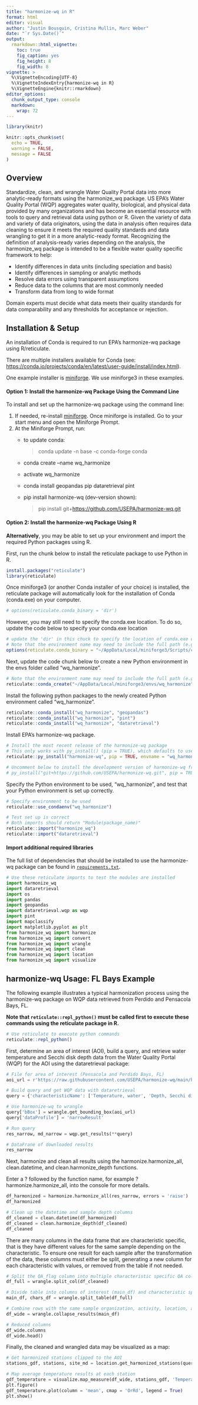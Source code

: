 ```yaml
---
title: "harmonize-wq in R"
format: html
editor: visual
author: "Justin Bousquin, Cristina Mullin, Marc Weber"
date: "`r Sys.Date()`"
output: 
  rmarkdown::html_vignette:
    toc: true
    fig_caption: yes
    fig_height: 8
    fig_width: 8
vignette: >
  %\VignetteEncoding{UTF-8}
  %\VignetteIndexEntry{harmonize-wq in R}
  %\VignetteEngine{knitr::rmarkdown}
editor_options:
  chunk_output_type: console
  markdown:
    wrap: 72
---
```


```r
library(knitr)

knitr::opts_chunk$set(
  echo = TRUE,
  warning = FALSE,
  message = FALSE
)
```

## Overview

Standardize, clean, and wrangle Water Quality Portal data into more
analytic-ready formats using the harmonize_wq package. US EPA's Water
Quality Portal (WQP) aggregates water quality, biological, and physical
data provided by many organizations and has become an essential resource
with tools to query and retrieval data using python or R. Given the
variety of data and variety of data originators, using the data in
analysis often requires data cleaning to ensure it meets the required
quality standards and data wrangling to get it in a more analytic-ready
format. Recognizing the definition of analysis-ready varies depending on
the analysis, the harmonize_wq package is intended to be a flexible
water quality specific framework to help:

-   Identify differences in data units (including speciation and basis)
-   Identify differences in sampling or analytic methods
-   Resolve data errors using transparent assumptions
-   Reduce data to the columns that are most commonly needed
-   Transform data from long to wide format

Domain experts must decide what data meets their quality standards for
data comparability and any thresholds for acceptance or rejection.

## Installation & Setup

An installation of Conda is required to run EPA's harmonize-wq package
using R/reticulate.

There are multiple installers available for Conda (see:
<https://conda.io/projects/conda/en/latest/user-guide/install/index.html>).

One example installer is
[miniforge](https://github.com/conda-forge/miniforge). We use miniforge3
in these examples.

#### Option 1: Install the harmonize-wq Package Using the Command Line

To install and set up the harmonize-wq package using the command line:

1.  If needed, re-install
    [miniforge](https://github.com/conda-forge/miniforge). Once
    miniforge is installed. Go to your start menu and open the Miniforge
    Prompt.
2.  At the Miniforge Prompt, run:
    -   to update conda:

        > conda update -n base -c conda-forge conda

    -   conda create --name wq_harmonize

    -   activate wq_harmonize

    -   conda install geopandas pip dataretrieval pint

    -   pip install harmonize-wq (dev-version shown):

        > pip install git+<https://github.com/USEPA/harmonize-wq.git>


#### Option 2: Install the harmonize-wq Package Using R

**Alternatively**, you may be able to set up your environment and import
the required Python packages using R.

First, run the chunk below to install the reticulate package to use
Python in R.

```r
install.packages("reticulate")
library(reticulate)
```

Once miniforge3 (or another Conda installer of your choice) is
installed, the reticulate package will automatically look for the
installation of Conda (conda.exe) on your computer.

```r
# options(reticulate.conda_binary = 'dir')
```

However, you may still need to specify the conda.exe location.
To do so, update the code below to specify your conda.exe location

```r
# update the 'dir' in this chuck to specify the location of conda.exe on your computer
# Note that the environment name may need to include the full path (e.g. "C:/Users/USERNAME/AppData/Local/miniforge3/Scripts/conda.exe")
options(reticulate.conda_binary = "~/AppData/Local/miniforge3/Scripts/conda.exe")
```

Next, update the code chunk below to create a new Python environment in
the envs folder called "wq_harmonize".

```r
# Note that the environment name may need to include the full path (e.g. "C:/Users/USERNAME/AppData/Local/miniforge3/envs/wq_harmonize")
reticulate::conda_create("~/AppData/Local/miniforge3/envs/wq_harmonize")
```

Install the following python packages to the newly created Python
environment called "wq_harmonize".

```r
reticulate::conda_install("wq_harmonize", "geopandas")
reticulate::conda_install("wq_harmonize", "pint")
reticulate::conda_install("wq_harmonize", "dataretrieval")
```

Install EPA's harmonize-wq package.

```r
# Install the most recent release of the harmonize-wq package
# This only works with py_install() (pip = TRUE), which defaults to use virtualenvs
reticulate::py_install("harmonize-wq", pip = TRUE, envname = "wq_harmonize")

# Uncomment below to install the development version of harmonize-wq from GitHub instead (optional)
# py_install("git+https://github.com/USEPA/harmonize-wq.git", pip = TRUE, envname = "wq_harmonize")
```

Specify the Python environment to be used, "wq_harmonize", and test that
your Python environment is set up correctly.

```r
# Specify environment to be used
reticulate::use_condaenv("wq_harmonize")

# Test set up is correct
# Both imports should return "Module(package_name)"
reticulate::import("harmonize_wq")
reticulate::import("dataretrieval")
```

#### Import additional required libraries

The full list of dependencies that should be installed to use the
harmonize-wq package can be found in
[`requirements.txt`](https://github.com/USEPA/harmonize-wq/blob/new_release_0-3-8/requirements.txt).

```python
# Use these reticulate imports to test the modules are installed
import harmonize_wq
import dataretrieval
import os
import pandas
import geopandas
import dataretrieval.wqp as wqp
import pint
import mapclassify
import matplotlib.pyplot as plt
from harmonize_wq import harmonize
from harmonize_wq import convert
from harmonize_wq import wrangle
from harmonize_wq import clean
from harmonize_wq import location
from harmonize_wq import visualize
```

## harmonize-wq Usage: FL Bays Example

The following example illustrates a typical harmonization process using
the harmonize-wq package on WQP data retrieved from Perdido and
Pensacola Bays, FL.

**Note that `reticulate::repl_python()` must be called first to execute
these commands using the reticulate package in R.**

```r
# Use reticulate to execute python commands
reticulate::repl_python()
```

First, determine an area of interest (AOI), build a query, and retrieve
water temperature and Secchi disk depth data from the Water Quality
Portal (WQP) for the AOI using the dataretrieval package:

```python
# File for area of interest (Pensacola and Perdido Bays, FL)
aoi_url = r'https://raw.githubusercontent.com/USEPA/harmonize-wq/main/harmonize_wq/tests/data/PPBays_NCCA.geojson'

# Build query and get WQP data with dataretrieval
query = {'characteristicName': ['Temperature, water', 'Depth, Secchi disk depth',]}

# Use harmonize-wq to wrangle
query['bBox'] = wrangle.get_bounding_box(aoi_url)
query['dataProfile'] = 'narrowResult'

# Run query
res_narrow, md_narrow = wqp.get_results(**query)

# DataFrane of downloaded results
res_narrow
```

Next, harmonize and clean all results using the harmonize.harmonize_all,
clean.datetime, and clean.harmonize_depth functions.

Enter a ? followed by the function name, for example
?harmonize.harmonize_all, into the console for more details.

```python
df_harmonized = harmonize.harmonize_all(res_narrow, errors = 'raise')
df_harmonized

# Clean up the datetime and sample depth columns
df_cleaned = clean.datetime(df_harmonized)
df_cleaned = clean.harmonize_depth(df_cleaned)
df_cleaned
```

There are many columns in the data frame that are characteristic
specific, that is they have different values for the same sample
depending on the characteristic. To ensure one result for each sample
after the transformation of the data, these columns must either be
split, generating a new column for each characteristic with values, or
removed from the table if not needed.

```python
# Split the QA_flag column into multiple characteristic specific QA columns
df_full = wrangle.split_col(df_cleaned)

# Divide table into columns of interest (main_df) and characteristic specific metadata (chars_df)
main_df, chars_df = wrangle.split_table(df_full)

# Combine rows with the same sample organization, activity, location, and datetime
df_wide = wrangle.collapse_results(main_df)

# Reduced columns
df_wide.columns
df_wide.head()
```

Finally, the cleaned and wrangled data may be visualized as a map:

```python
# Get harmonized stations clipped to the AOI
stations_gdf, stations, site_md = location.get_harmonized_stations(query, aoi=aoi_url)

# Map average temperature results at each station
gdf_temperature = visualize.map_measure(df_wide, stations_gdf, 'Temperature')
plt.figure()
gdf_temperature.plot(column = 'mean', cmap = 'OrRd', legend = True)
plt.show()
```
